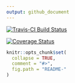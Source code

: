 ```yaml
---
output: github_document
---
```


[![Travis-CI Build Status](https://travis-ci.org/fboehm/gemma2.svg?branch=master)](https://travis-ci.org/fboehm/gemma2)

[![Coverage Status](https://img.shields.io/codecov/c/github/fboehm/gemma2/master.svg)](https://codecov.io/github/fboehm/gemma2?branch=master)




<!-- README.md is generated from README.Rmd. Please edit that file -->

```r
knitr::opts_chunk$set(
  collapse = TRUE,
  comment = "#>",
  fig.path = "README-"
)
```
